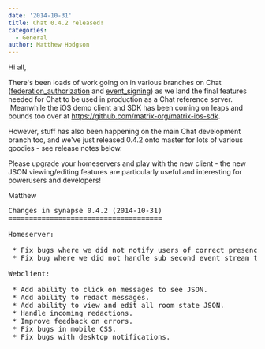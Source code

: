 ```yaml
---
date: '2014-10-31'
title: Chat 0.4.2 released!
categories:
  - General
author: Matthew Hodgson
---
```


Hi all,

There's been loads of work going on in various branches on Chat (<a href="https://github.com/matrix-org/synapse/tree/federation_authorization">federation_authorization</a> and <a href="https://github.com/matrix-org/synapse/tree/event_signing">event_signing</a>) as we land the final features needed for Chat to be used in production as a Chat reference server.  Meanwhile the iOS demo client and SDK has been coming on leaps and bounds too over at <a href="https://github.com/matrix-org/matrix-ios-sdk">https://github.com/matrix-org/matrix-ios-sdk</a>.

However, stuff has also been happening on the main Chat development branch too, and we've just released 0.4.2 onto master for lots of various goodies - see release notes below.

Please upgrade your homeservers and play with the new client - the new JSON viewing/editing features are particularly useful and interesting for powerusers and developers!

Matthew
<pre>
Changes in synapse 0.4.2 (2014-10-31)
=====================================

Homeserver:

 * Fix bugs where we did not notify users of correct presence updates.
 * Fix bug where we did not handle sub second event stream timeouts.

Webclient:

 * Add ability to click on messages to see JSON.
 * Add ability to redact messages.
 * Add ability to view and edit all room state JSON.
 * Handle incoming redactions.
 * Improve feedback on errors.
 * Fix bugs in mobile CSS.
 * Fix bugs with desktop notifications.

</pre>
